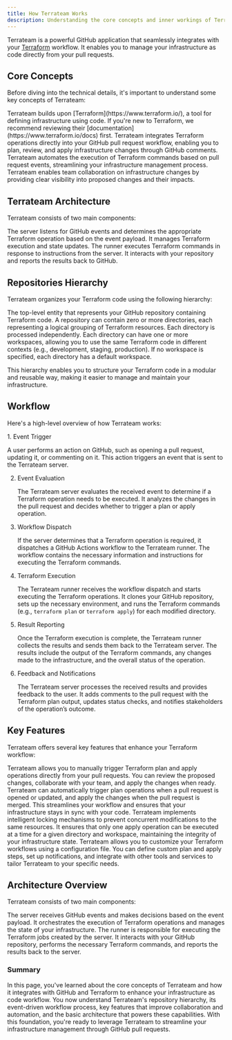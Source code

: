 ```yaml
---
title: How Terrateam Works
description: Understanding the core concepts and inner workings of Terrateam
---
```




Terrateam is a powerful GitHub application that seamlessly integrates with your [Terraform](https://www.terraform.io/) workflow. It enables you to manage your infrastructure as code directly from your pull requests. 


## Core Concepts

Before diving into the technical details, it's important to understand some key concepts of Terrateam:

<CardGrid>
  <Card title="Infrastructure as Code">
    Terrateam builds upon [Terraform](https://www.terraform.io/), a tool for defining infrastructure using code. If you're new to Terraform, we recommend reviewing their [documentation](https://www.terraform.io/docs) first.
  </Card>
  <Card title="Pull Request Integration">
    Terrateam integrates Terraform operations directly into your GitHub pull request workflow, enabling you to plan, review, and apply infrastructure changes through GitHub comments.
  </Card>
  <Card title="Automated Workflows" icon="refresh">
    Terrateam automates the execution of Terraform commands based on pull request events, streamlining your infrastructure management process.
  </Card>
  <Card title="Collaboration" icon="people">
    Terrateam enables team collaboration on infrastructure changes by providing clear visibility into proposed changes and their impacts.
  </Card>
</CardGrid>

## Terrateam Architecture

Terrateam consists of two main components:

<CardGrid>
  <Card title="Terrateam Server" icon="server">
    The server listens for GitHub events and determines the appropriate Terraform operation based on the event payload. It manages Terraform execution and state updates.
  </Card>

  <Card title="Terrateam Runner" icon="running">
    The runner executes Terraform commands in response to instructions from the server. It interacts with your repository and reports the results back to GitHub.
  </Card>
</CardGrid>

## Repositories Hierarchy

Terrateam organizes your Terraform code using the following hierarchy:

<CardGrid>
  <Card title="Repository" icon="github">
    The top-level entity that represents your GitHub repository containing Terraform code.
  </Card>
  <Card title="Directory" icon="folder">
    A repository can contain zero or more directories, each representing a logical grouping of Terraform resources. Each directory is processed independently.
  </Card>
  <Card title="Workspace" icon="layers">
    Each directory can have one or more workspaces, allowing you to use the same Terraform code in different contexts (e.g., development, staging, production). If no workspace is specified, each directory has a default workspace.
  </Card>
</CardGrid>

This hierarchy enables you to structure your Terraform code in a modular and reusable way, making it easier to manage and maintain your infrastructure.

## Workflow

Here's a high-level overview of how Terrateam works:

<Steps>
1. Event Trigger

   A user performs an action on GitHub, such as opening a pull request, updating it, or commenting on it. This action triggers an event that is sent to the Terrateam server.

2. Event Evaluation

   The Terrateam server evaluates the received event to determine if a Terraform operation needs to be executed. It analyzes the changes in the pull request and decides whether to trigger a plan or apply operation.

3. Workflow Dispatch

   If the server determines that a Terraform operation is required, it dispatches a GitHub Actions workflow to the Terrateam runner. The workflow contains the necessary information and instructions for executing the Terraform commands.

4. Terraform Execution

   The Terrateam runner receives the workflow dispatch and starts executing the Terraform operations. It clones your GitHub repository, sets up the necessary environment, and runs the Terraform commands (e.g., `terraform plan` or `terraform apply`) for each modified directory.

5. Result Reporting

   Once the Terraform execution is complete, the Terrateam runner collects the results and sends them back to the Terrateam server. The results include the output of the Terraform commands, any changes made to the infrastructure, and the overall status of the operation.

6. Feedback and Notifications

   The Terrateam server processes the received results and provides feedback to the user. It adds comments to the pull request with the Terraform plan output, updates status checks, and notifies stakeholders of the operation’s outcome.

</Steps>

## Key Features

Terrateam offers several key features that enhance your Terraform workflow:

<CardGrid>
  <Card title="Plan and Apply Operations" icon="list-check">
    Terrateam allows you to manually trigger Terraform plan and apply operations directly from your pull requests. You can review the proposed changes, collaborate with your team, and apply the changes when ready.
  </Card>
  <Card title="Automatic Plan and Apply" icon="clock">
    Terrateam can automatically trigger plan operations when a pull request is opened or updated, and apply the changes when the pull request is merged. This streamlines your workflow and ensures that your infrastructure stays in sync with your code.
  </Card>
  <Card title="Locking and Concurrency" icon="lock">
    Terrateam implements intelligent locking mechanisms to prevent concurrent modifications to the same resources. It ensures that only one apply operation can be executed at a time for a given directory and workspace, maintaining the integrity of your infrastructure state.
  </Card>
  <Card title="Customizable Workflows" icon="sliders">
    Terrateam allows you to customize your Terraform workflows using a configuration file. You can define custom plan and apply steps, set up notifications, and integrate with other tools and services to tailor Terrateam to your specific needs.
  </Card>
</CardGrid>

## Architecture Overview

Terrateam consists of two main components:

<CardGrid>
  <Card title="Terrateam Server" icon="server">
    The server receives GitHub events and makes decisions based on the event payload. It orchestrates the execution of Terraform operations and manages the state of your infrastructure.
  </Card>
  <Card title="Terrateam Runner" icon="running">
    The runner is responsible for executing the Terraform jobs created by the server. It interacts with your GitHub repository, performs the necessary Terraform commands, and reports the results back to the server.
  </Card>
</CardGrid>

### Summary
In this page, you've learned about the core concepts of Terrateam and how it integrates with GitHub and Terraform to enhance your infrastructure as code workflow. You now understand Terrateam's repository hierarchy, its event-driven workflow process, key features that improve collaboration and automation, and the basic architecture that powers these capabilities. With this foundation, you're ready to leverage Terrateam to streamline your infrastructure management through GitHub pull requests.
